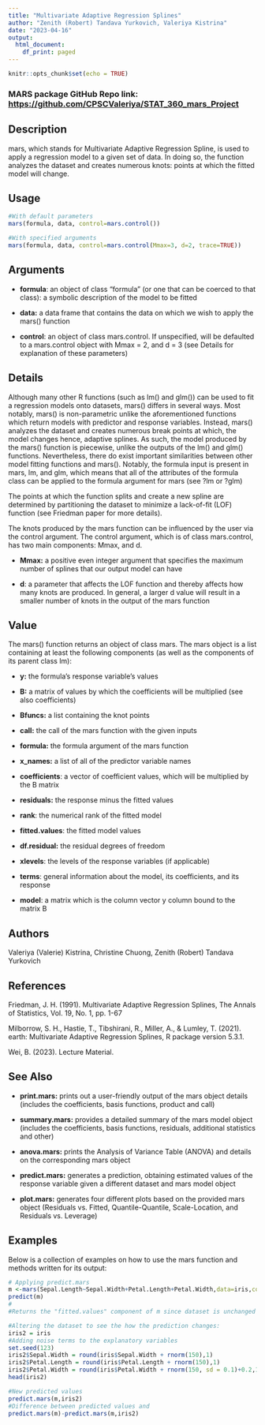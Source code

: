 ```yaml
---
title: "Multivariate Adaptive Regression Splines"
author: "Zenith (Robert) Tandava Yurkovich, Valeriya Kistrina"
date: "2023-04-16"
output:
  html_document:
    df_print: paged
---
```


```r
knitr::opts_chunk$set(echo = TRUE)
```

### MARS package GitHub Repo link: <https://github.com/CPSCValeriya/STAT_360_mars_Project>

## Description

mars, which stands for Multivariate Adaptive Regression Spline, is used to apply a regression model to a given set of data. In doing so, the function analyzes the dataset and creates numerous knots: points at which the fitted model will change.

## Usage

```r
#With default parameters
mars(formula, data, control=mars.control())

#With specified arguments
mars(formula, data, control=mars.control(Mmax=3, d=2, trace=TRUE))
```

## Arguments

-   **formula**: an object of class "formula" (or one that can be coerced to that class): a symbolic description of the model to be fitted

-   **data:** a data frame that contains the data on which we wish to apply the mars() function

-   **control**: an object of class mars.control. If unspecified, will be defaulted to a mars.control object with Mmax = 2, and d = 3 (see Details for explanation of these parameters)

## Details

Although many other R functions (such as lm() and glm()) can be used to fit a regression models onto datasets, mars() differs in several ways. Most notably, mars() is non-parametric unlike the aforementioned functions which return models with predictor and response variables. Instead, mars() analyzes the dataset and creates numerous break points at which, the model changes hence, adaptive splines. As such, the model produced by the mars() function is piecewise, unlike the outputs of the lm() and glm() functions. Nevertheless, there do exist important similarities between other model fitting functions and mars(). Notably, the formula input is present in mars, lm, and glm, which means that all of the attributes of the formula class can be applied to the formula argument for mars (see ?lm or ?glm)

The points at which the function splits and create a new spline are determined by partitioning the dataset to minimize a lack-of-fit (LOF) function (see Friedman paper for more details).

The knots produced by the mars function can be influenced by the user via the control argument. The control argument, which is of class mars.control, has two main components: Mmax, and d.

-   **Mmax:** a positive even integer argument that specifies the maximum number of splines that our output model can have

-   **d**: a parameter that affects the LOF function and thereby affects how many knots are produced. In general, a larger d value will result in a smaller number of knots in the output of the mars function

## **Value**

The mars() function returns an object of class mars. The mars object is a list containing at least the following components (as well as the components of its parent class lm):

-   **y:** the formula's response variable's values\

-   **B:** a matrix of values by which the coefficients will be multiplied (see also coefficients)\

-   **Bfuncs:** a list containing the knot points

-   **call:** the call of the mars function with the given inputs\

-   **formula:** the formula argument of the mars function\

-   **x_names:** a list of all of the predictor variable names\

-   **coefficients**: a vector of coefficient values, which will be multiplied by the B matrix\

-   **residuals:** the response minus the fitted values\

-   **rank**: the numerical rank of the fitted model\

-   **fitted.values**: the fitted model values\

-   **df.residual:** the residual degrees of freedom\

-   **xlevels**: the levels of the response variables (if applicable)\

-   **terms**: general information about the model, its coefficients, and its response\

-   **model**: a matrix which is the column vector y column bound to the matrix B\

## Authors

Valeriya (Valerie) Kistrina, Christine Chuong, Zenith (Robert) Tandava Yurkovich

## References

Friedman, J. H. (1991). Multivariate Adaptive Regression Splines, The Annals of Statistics, Vol. 19, No. 1, pp. 1-67

Milborrow, S. H., Hastie, T., Tibshirani, R., Miller, A., & Lumley, T. (2021). earth: Multivariate Adaptive Regression Splines, R package version 5.3.1.

Wei, B. (2023). Lecture Material.

## See Also

-   **print.mars:** prints out a user-friendly output of the mars object details (includes the coefficients, basis functions, product and call)

-   **summary.mars:** provides a detailed summary of the mars model object (includes the coefficients, basis functions, residuals, additional statistics and other)

-   **anova.mars:** prints the Analysis of Variance Table (ANOVA) and details on the corresponding mars object

-   **predict.mars:** generates a prediction, obtaining estimated values of the response variable given a different dataset and mars model object

-   **plot.mars:** generates four different plots based on the provided mars object (Residuals vs. Fitted, Quantile-Quantile, Scale-Location, and Residuals vs. Leverage)

## Examples

Below is a collection of examples on how to use the mars function and methods written for its output:

```r

# Applying predict.mars
m <-mars(Sepal.Length~Sepal.Width+Petal.Length+Petal.Width,data=iris,control=mars.control())
predict(m)
#
#Returns the "fitted.values" component of m since dataset is unchanged

#Altering the dataset to see the how the prediction changes:
iris2 = iris
#Adding noise terms to the explanatory variables
set.seed(123)
iris2$Sepal.Width = round(iris$Sepal.Width + rnorm(150),1)
iris2$Petal.Length = round(iris$Petal.Length + rnorm(150),1)
iris2$Petal.Width = round(iris$Petal.Width + rnorm(150, sd = 0.1)+0.2,1)
head(iris2)

#New predicted values
predict.mars(m,iris2)
#Difference between predicted values and 
predict.mars(m)-predict.mars(m,iris2)
```
